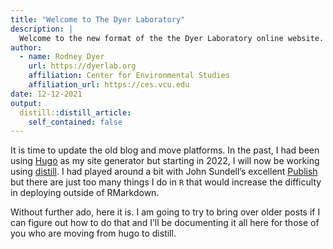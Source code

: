 ```yaml
---
title: "Welcome to The Dyer Laboratory"
description: |
  Welcome to the new format of the the Dyer Laboratory online website.  It was getting time to clean things up and streamline the ability to post materials online. So here it is, now in cleaner RMarkdown than before.
author:
  - name: Rodney Dyer
    url: https://dyerlab.org
    affiliation: Center for Environmental Studies
    affiliation_url: https://ces.vcu.edu
date: 12-12-2021
output:
  distill::distill_article:
    self_contained: false
---
```



It is time to update the old blog and move platforms.  In the past, I had been using [Hugo](https://gohugo.io) as my site generator but starting in 2022, I will now be working using [distill](https://rstudio.github.io/distill).  I had played around a bit with John Sundell's excellent [Publish](https://github.com/JohnSundell/Publish) but there are just too many things I do in `R` that would increase the difficulty in deploying outside of RMarkdown.

Without further ado, here it is.  I am going to try to bring over older posts if I can figure out how to do that and I'll be documenting it all here for those of you who are moving from hugo to distill.  